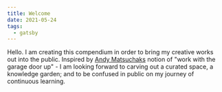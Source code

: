 ```yaml
---
title: Welcome
date: 2021-05-24
tags:
  - gatsby
---
```



Hello. I am creating this compendium in order to bring my creative works out into the public. Inspired by [Andy Matsuchaks](https://andymatuschak.org)
notion of "work with the garage door up" - I am looking forward to carving out a curated space, a knowledge garden; and to be confused in public on my journey
of continuous learning.